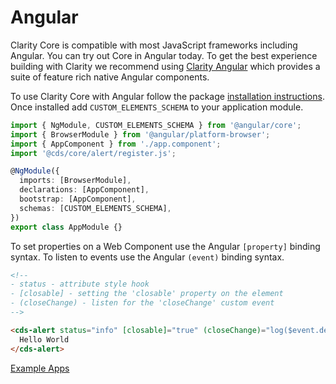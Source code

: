 
<Meta title="Documentation/Angular" />

# Angular

Clarity Core is compatible with most JavaScript frameworks including Angular.
You can try out Core in Angular today. To get the best experience building
with Clarity we recommend using <a href="https://clarity.design/documentation/get-started" target="_blank" rel="noopener">Clarity Angular</a>
which provides a suite of feature rich native Angular components.

To use Clarity Core with Angular follow the package <a href="./?path=/docs/documentation-getting-started--page">installation instructions</a>.
Once installed add <code>CUSTOM_ELEMENTS_SCHEMA</code> to your application
module.

```typescript
import { NgModule, CUSTOM_ELEMENTS_SCHEMA } from '@angular/core';
import { BrowserModule } from '@angular/platform-browser';
import { AppComponent } from './app.component';
import '@cds/core/alert/register.js';

@NgModule({
  imports: [BrowserModule],
  declarations: [AppComponent],
  bootstrap: [AppComponent],
  schemas: [CUSTOM_ELEMENTS_SCHEMA],
})
export class AppModule {}
```

To set properties on a Web Component use the Angular <code>[property]</code> binding syntax.
To listen to events use the Angular <code>(event)</code> binding syntax.

```html
<!--
- status - attribute style hook
- [closable] - setting the 'closable' property on the element
- (closeChange) - listen for the 'closeChange' custom event
-->

<cds-alert status="info" [closable]="true" (closeChange)="log($event.detail)">
  Hello World
</cds-alert>
```

<a href="https://github.com/vmware/clarity/tree/master/apps" target="_blank" rel="noopener">
  <cds-button>Example Apps</cds-button>
</a>
